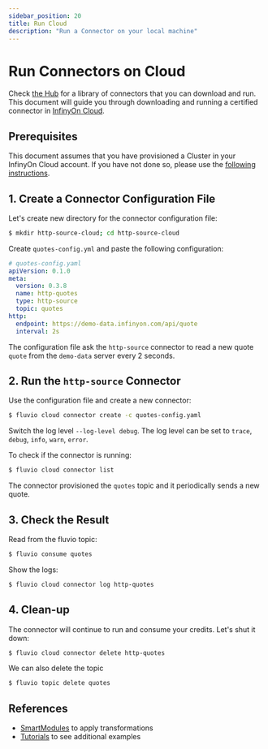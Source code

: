 ```yaml
---
sidebar_position: 20
title: Run Cloud
description: "Run a Connector on your local machine"
---
```


# Run Connectors on Cloud

Check [the Hub] for a library of connectors that you can download and run. This document will guide you through downloading and running a certified connector in [InfinyOn Cloud].

## Prerequisites

This document assumes that you have provisioned a Cluster in your InfinyOn Cloud account. If you have not done so, please use the [following instructions][InfinyOn Cloud].


## 1. Create a Connector Configuration File

Let's create new directory for the connector configuration file:

```bash copy="fl"
$ mkdir http-source-cloud; cd http-source-cloud
```

Create `quotes-config.yml` and paste the following configuration:

```yaml
# quotes-config.yaml
apiVersion: 0.1.0
meta:
  version: 0.3.8
  name: http-quotes
  type: http-source
  topic: quotes
http:
  endpoint: https://demo-data.infinyon.com/api/quote
  interval: 2s
```

The configuration file ask the `http-source` connector to read a new quote `quote` from the `demo-data` server every 2 seconds.

## 2. Run the `http-source` Connector

Use the configuration file and create a new connector:

```bash copy="fl"
$ fluvio cloud connector create -c quotes-config.yaml
```

Switch the log level `--log-level debug`. The log level can be set to `trace`, `debug`, `info`, `warn`, `error`.

To check if the connector is running:

```bash copy="fl"
$ fluvio cloud connector list
```

The connector provisioned the `quotes` topic and it periodically sends a new quote.


## 3. Check the Result

Read from the fluvio topic:

```bash copy="fl"
$ fluvio consume quotes
```

Show the logs:

```bash copy="fl"
$ fluvio cloud connector log http-quotes
```


## 4. Clean-up

The connector will continue to run and consume your credits. Let's shut it down:

```bash copy="fl"
$ fluvio cloud connector delete http-quotes
```

We can also delete the topic

```bash copy="fl"
$ fluvio topic delete quotes
```

## References

* [SmartModules] to apply transformations
* [Tutorials] to see additional examples

[the Hub]: hub/connectors/index.md
[InfinyOn Cloud]: cloud/overview.mdx
[SmartModules]: smartmodules/overview.mdx
[Tutorials]: cloud/tutorials/index.md
